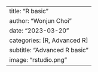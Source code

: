 ---
title: "R basic"
author: "Wonjun Choi"
date: "2023-03-20"
categories: [R, Advanced R]
subtitle: "Advanced R basic"
image: "rstudio.png"
---